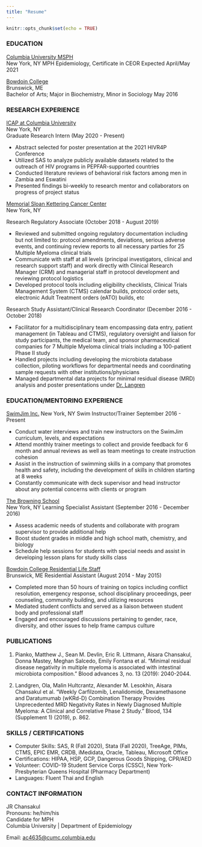 ```yaml
---
title: "Resume"
---
```



```r
knitr::opts_chunk$set(echo = TRUE)
```


### EDUCATION

[Columbia University MSPH](https://www.publichealth.columbia.edu/)                       						  
New York, NY
MPH Epidemiology, Certificate in CEOR    Expected April/May 2021           


[Bowdoin College](https://www.bowdoin.edu/)                         						  
Brunswick, ME 			       
Bachelor of Arts; Major in Biochemistry, Minor in Sociology   May 2016
  
  
### RESEARCH EXPERIENCE  

[ICAP at Columbia University](https://icap.columbia.edu/)                       						  
New York, NY   
Graduate Research Intern (May 2020 - Present)

- Abstract selected for poster presentation at the 2021 HIVR4P Conference 
- Utilized SAS to analyze publicly available datasets related to the outreach of HIV programs in PEPFAR-supported countries
- Conducted literature reviews of behavioral risk factors among men in Zambia and Eswatini
- Presented findings bi-weekly to research mentor and collaborators on progress of project status


[Memorial Sloan Kettering Cancer Center](https://www.mskcc.org/?pn_mapping=pn_11&gclid=Cj0KCQjwufn8BRCwARIsAKzP696nZcT-92b6FExhmZTIpoxVCZEeF9reoOBUWv8X4NhIdRtJ16JLR2AaArXBEALw_wcB)      
New York, NY

Research Regulatory Associate (October 2018 - August 2019)	

- Reviewed and submitted ongoing regulatory documentation including but not limited to: protocol amendments, deviations, serious adverse events, and continuing review reports to all necessary parties for 25 Multiple Myeloma clinical trials
- Communicate with staff at all levels (principal investigators, clinical and research support staff) and work directly with Clinical Research Manager (CRM) and managerial staff in protocol development and reviewing protocol logistics
- Developed protocol tools including eligibility checklists, Clinical Trials Management System (CTMS) calendar builds, protocol order sets, electronic Adult Treatment orders (eATO) builds, etc

Research Study Assistant/Clinical Research Coordinator (December 2016 - October 2018)

- Facilitator for a multidisciplinary team encompassing data entry, patient management (in Tableau and CTMS), regulatory oversight and liaison for study participants, the medical team, and sponsor pharmaceutical companies for 7 Multiple Myeloma clinical trials including a 100-patient Phase II study
- Handled projects including developing the microbiota database collection, piloting workflows for departmental needs and coordinating sample requests with other institutions/physicians
- Managed departmental data projects for minimal residual disease (MRD) analysis and poster presentations under [Dr. Langren](https://www.mskcc.org/cancer-care/doctors/c-landgren)


### EDUCATION/MENTORING EXPERIENCE  

[SwimJim Inc.](https://swimjim.com/)
New York, NY
Swim Instructor/Trainer	September 2016 - Present

- Conduct water interviews and train new instructors on the SwimJim curriculum, levels, and expectations
- Attend monthly trainer meetings to collect and provide feedback for 6 month and annual reviews as well as team meetings to create instruction cohesion
- Assist in the instruction of swimming skills in a company that promotes health and safety, including the development of skills in children starting at 8 weeks
- Constantly communicate with deck supervisor and head instructor about any potential concerns with clients or program


[The Browning School](https://browning.edu/)	 
New York, NY
Learning Specialist Assistant (September 2016 - December 2016)

- Assess academic needs of students and collaborate with program supervisor to provide additional help
- Boost student grades in middle and high school math, chemistry, and biology
- Schedule help sessions for students with special needs and assist in developing lesson plans for study skills class

[Bowdoin College Residential Life Staff](https://www.bowdoin.edu/residential-life/index.html)	 
Brunswick, ME
Residential Assistant (August 2014 - May 2015)

- Completed more than 50 hours of training on topics including conflict resolution, emergency response, school disciplinary proceedings, peer counseling, community building, and utilizing resources
- Mediated student conflicts and served as a liaison between student body and professional staff
- Engaged and encouraged discussions pertaining to gender, race, diversity, and other issues to help frame campus culture

### PUBLICATIONS   

1) Pianko, Matthew J., Sean M. Devlin, Eric R. Littmann, Aisara Chansakul, Donna Mastey, Meghan Salcedo, Emily Fontana et al. "Minimal residual disease negativity in multiple myeloma is associated with intestinal microbiota composition." Blood advances 3, no. 13 (2019): 2040-2044.                      						  

2) Landgren, Ola, Malin Hultcrantz, Alexander M. Lesokhin, Aisara Chansakul et al. "Weekly Carfilzomib, Lenalidomide, Dexamethasone and Daratumumab (wKRd-D) Combination Therapy Provides Unprecedented MRD Negativity Rates in Newly Diagnosed Multiple Myeloma: A Clinical and Correlative Phase 2 Study." Blood, 134 (Supplement 1) (2019), p. 862.                     						  

### SKILLS / CERTIFICATIONS  

- Computer Skills: SAS, R (Fall 2020), Stata (Fall 2020), TreeAge, PIMs, CTMS, EPIC EMR, CRDB, iMedidata, Oracle, Tableau, Microsoft Office                     						  
- Certifications: HIPAA, HSP, GCP, Dangerous Goods Shipping, CPR/AED                     						  
- Volunteer: COVID-19 Student Service Corps (CSSC), New York-Presbyterian Queens Hospital (Pharmacy Department)                      						  
- Languages: Fluent Thai and English                     						  

### CONTACT INFORMATION

JR Chansakul                        						 
Pronouns: he/him/his                       						 
Candidate for MPH                       						 
Columbia University | Department of Epidemiology                       						 

Email: [ac4635@cumc.columbia.edu](mailto:ac4635@cumc.columbia.edu) 


